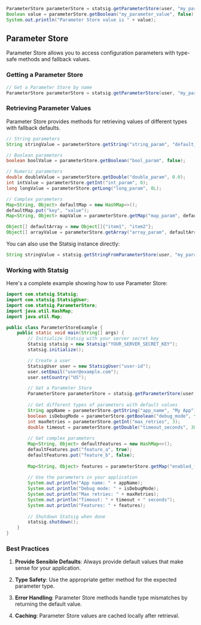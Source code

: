 ```java
ParameterStore parameterStore = statsig.getParameterStore(user, "my_parameters");
Boolean value = parameterStore.getBoolean("my_parameter_value", false);
System.out.println("Parameter Store value is " + value);
```

## Parameter Store

Parameter Store allows you to access configuration parameters with type-safe methods and fallback values.

### Getting a Parameter Store

```java
// Get a Parameter Store by name
ParameterStore parameterStore = statsig.getParameterStore(user, "my_parameter_store");
```

### Retrieving Parameter Values

Parameter Store provides methods for retrieving values of different types with fallback defaults.

```java
// String parameters
String stringValue = parameterStore.getString("string_param", "default_value");

// Boolean parameters
boolean boolValue = parameterStore.getBoolean("bool_param", false);

// Numeric parameters
double doubleValue = parameterStore.getDouble("double_param", 0.0);
int intValue = parameterStore.getInt("int_param", 0);
long longValue = parameterStore.getLong("long_param", 0L);

// Complex parameters
Map<String, Object> defaultMap = new HashMap<>();
defaultMap.put("key", "value");
Map<String, Object> mapValue = parameterStore.getMap("map_param", defaultMap);

Object[] defaultArray = new Object[]{"item1", "item2"};
Object[] arrayValue = parameterStore.getArray("array_param", defaultArray);
```

You can also use the Statsig instance directly:

```java
String stringValue = statsig.getStringFromParameterStore(user, "my_parameter_store", "string_param", "default_value");
```

### Working with Statsig

Here's a complete example showing how to use Parameter Store:

```java
import com.statsig.Statsig;
import com.statsig.StatsigUser;
import com.statsig.ParameterStore;
import java.util.HashMap;
import java.util.Map;

public class ParameterStoreExample {
    public static void main(String[] args) {
        // Initialize Statsig with your server secret key
        Statsig statsig = new Statsig("YOUR_SERVER_SECRET_KEY");
        statsig.initialize();

        // Create a user
        StatsigUser user = new StatsigUser("user-id");
        user.setEmail("user@example.com");
        user.setCountry("US");

        // Get a Parameter Store
        ParameterStore parameterStore = statsig.getParameterStore(user, "app_configuration");
        
        // Get different types of parameters with default values
        String appName = parameterStore.getString("app_name", "My App");
        boolean isDebugMode = parameterStore.getBoolean("debug_mode", false);
        int maxRetries = parameterStore.getInt("max_retries", 3);
        double timeout = parameterStore.getDouble("timeout_seconds", 30.0);
        
        // Get complex parameters
        Map<String, Object> defaultFeatures = new HashMap<>();
        defaultFeatures.put("feature_a", true);
        defaultFeatures.put("feature_b", false);
        
        Map<String, Object> features = parameterStore.getMap("enabled_features", defaultFeatures);
        
        // Use the parameters in your application
        System.out.println("App name: " + appName);
        System.out.println("Debug mode: " + isDebugMode);
        System.out.println("Max retries: " + maxRetries);
        System.out.println("Timeout: " + timeout + " seconds");
        System.out.println("Features: " + features);
        
        // Shutdown Statsig when done
        statsig.shutdown();
    }
}
```

### Best Practices

1. **Provide Sensible Defaults**: Always provide default values that make sense for your application.

2. **Type Safety**: Use the appropriate getter method for the expected parameter type.

3. **Error Handling**: Parameter Store methods handle type mismatches by returning the default value.

4. **Caching**: Parameter Store values are cached locally after retrieval.
